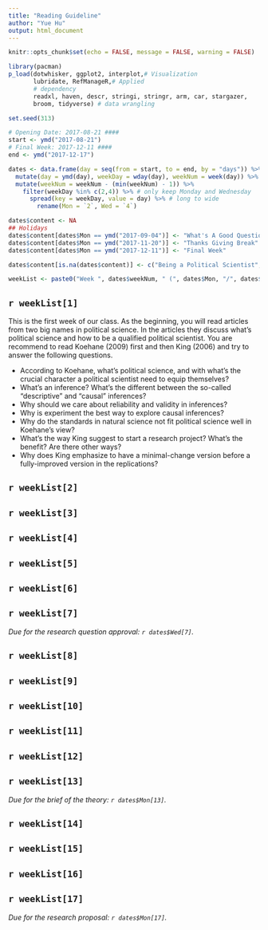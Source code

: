 ```yaml
---
title: "Reading Guideline"
author: "Yue Hu"
output: html_document
---
```

```r
knitr::opts_chunk$set(echo = FALSE, message = FALSE, warning = FALSE)

library(pacman)
p_load(dotwhisker, ggplot2, interplot,# Visualization
       lubridate, RefManageR,# Applied
       # dependency
       readxl, haven, descr, stringi, stringr, arm, car, stargazer,
       broom, tidyverse) # data wrangling

set.seed(313)
```

```r
# Opening Date: 2017-08-21 ####
start <- ymd("2017-08-21")
# Final Week: 2017-12-11 ####
end <- ymd("2017-12-17")

dates <- data.frame(day = seq(from = start, to = end, by = "days")) %>%
  mutate(day = ymd(day), weekDay = wday(day), weekNum = week(day)) %>% # get the relative week number
  mutate(weekNum = weekNum - (min(weekNum) - 1)) %>%
    filter(weekDay %in% c(2,4)) %>% # only keep Monday and Wednesday
      spread(key = weekDay, value = day) %>% # long to wide
        rename(Mon = `2`, Wed = `4`)

dates$content <- NA
## Holidays
dates$content[dates$Mon == ymd("2017-09-04")] <- "What's A Good Question (Labor Day)"
dates$content[dates$Mon == ymd("2017-11-20")] <- "Thanks Giving Break"
dates$content[dates$Mon == ymd("2017-12-11")] <- "Final Week"

dates$content[is.na(dates$content)] <- c("Being a Political Scientist", "I'm A Scientist", "Where Does the Questions Come From", "What's A Concept", "Let's Measure Politics", "Measurement in Practice", "What's A Theory?", "Theory and Causal Inference", "Experimenting on Politics", "Principles of Case Study", "Case Study in Practice", "A Glance of Other Small-N Methods", "Understanding Large-N Analyses", "Professionalization")

weekList <- paste0("Week ", dates$weekNum, " (", dates$Mon, "/", dates$Wed, "): ", dates$content)
```

## `r weekList[1]`
This is the first week of our class.
As the beginning, you will read articles from two big names in political science.
In the articles they discuss what's political science and how to be a qualified political scientist. 
You are recommend to read Koehane (2009) first and then King (2006) and try to answer the following questions.

* According to Koehane, what's political science, and with what's the crucial character a political scientist need to equip themselves? 
* What's an inference? What's the different between the so-called "descriptive" and "causal" inferences?
* Why should we care about reliability and validity in inferences?
* Why is experiment the best way to explore causal inferences?
* Why do the standards in natural science not fit political science well in Koehane's view?
* What's the way King suggest to start a research project? What's the benefit? Are there other ways?
* Why does King emphasize to have a minimal-change version before a fully-improved version in the replications?


## `r weekList[2]`


## `r weekList[3]`

## `r weekList[4]`

## `r weekList[5]`

## `r weekList[6]`

## `r weekList[7]`
*Due for the research question approval: `r dates$Wed[7]`.*


## `r weekList[8]`


## `r weekList[9]`

## `r weekList[10]`


## `r weekList[11]`

## `r weekList[12]`


## `r weekList[13]`

*Due for the brief of the theory: `r dates$Mon[13]`.*

## `r weekList[14]`

## `r weekList[15]`


## `r weekList[16]`

## `r weekList[17]`
*Due for the research proposal: `r dates$Mon[17]`.*
